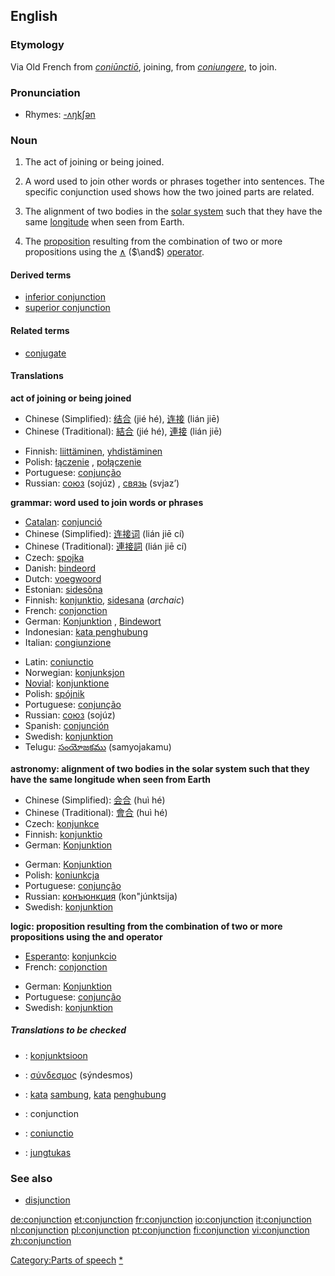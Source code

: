 ==English==

{{wikipedia}}
===Etymology===
Via Old French from {{L.}} ''[[coniunctio|coniūnctiō]]'', joining, from ''[[coniungere]]'', to join.

===Pronunciation===
*Rhymes: [[Rhymes:English:-ʌŋkʃən|-ʌŋkʃən]]

===Noun===
{{en-noun}}

#The act of joining or being joined.
#{{grammar}} A word used to join other words or phrases together into sentences. The specific conjunction used shows how the two joined parts are related.
#{{astronomy}} The alignment of two bodies in the [[solar system]] such that they have the same [[longitude]] when seen from Earth.
# {{cattag|logic}} The [[proposition]] resulting from the combination of two or more propositions using the [[∧]] (<math>\and</math>) [[operator]].

====Derived terms====
*[[inferior conjunction]]
*[[superior conjunction]]

====Related terms====
*[[conjugate]]

====Translations====

'''act of joining or being joined'''
{{top}}
*Chinese (Simplified): [[结合]] (jié hé), [[连接]] (lián jiē)
*Chinese (Traditional): [[結合]] (jié hé), [[連接]] (lián jiē)
{{mid}}
*Finnish: [[liittäminen]], [[yhdistäminen]]
*Polish: [[łączenie]] {{n}}, [[połączenie]] {{n}}
*Portuguese: [[conjunção]]{{f}}
*Russian: [[союз]] (sojúz) {{m}}, [[связь]] (svjaz’) {{f}}
{{bottom}}

'''grammar: word used to join words or phrases'''
{{top}}
*[[Catalan]]: [[conjunció]] {{f}}
*Chinese (Simplified): [[连接]][[词]] (lián jiē cí)
*Chinese (Traditional): [[連接]][[詞]] (lián jiē cí)
*Czech: [[spojka]]
*Danish: [[bindeord]]
*Dutch: [[voegwoord]] {{n}}
*Estonian: [[sidesõna]]
*Finnish: [[konjunktio]], [[sidesana]] (''archaic'')
*French: [[conjonction]] {{f}}
*German: [[Konjunktion]] {{f}}, [[Bindewort]] {{n}}
*Indonesian: [[kata penghubung]]
*Italian: [[congiunzione]] {{f}}
{{mid}}
*Latin: [[coniunctio]] {{f}}
*Norwegian: [[konjunksjon]] {{m}}
*[[Novial]]: [[konjunktione]]
*Polish: [[spójnik]] {{m}}
*Portuguese: [[conjunção]] {{f}}
*Russian: [[союз]] (sojúz) {{m}}
*Spanish: [[conjunción]] {{f}}
*Swedish: [[konjunktion]] {{c}}
*Telugu: [[సంయోజకము]] (samyojakamu)
{{bottom}}

'''astronomy: alignment of two bodies in the solar system such that they have the same longitude when seen from Earth'''
{{top}}
*Chinese (Simplified): [[会合]] (huì hé)
*Chinese (Traditional): [[會合]] (huì hé)
*Czech: [[konjunkce]]
*Finnish: [[konjunktio]]
*German: [[Konjunktion]] {{f}}
{{mid}}
*German: [[Konjunktion]] {{f}}
*Polish: [[koniunkcja]] {{f}}
*Portuguese: [[conjunção]] {{f}}
*Russian: [[конъюнкция]] (kon"júnktsija) {{f}}
*Swedish: [[konjunktion]] {{c}}
{{bottom}}

'''logic: proposition resulting from the combination of two or more propositions using the and operator'''
{{top}}
*[[Esperanto]]: [[konjunkcio]]
*French: [[conjonction]] {{f}}
{{mid}}
*German: [[Konjunktion]] {{f}}
*Portuguese: [[conjunção]] {{f}}
*Swedish: [[konjunktion]] {{c}}
{{bottom}}

=====Translations to be checked=====
<!--Remove this section once all of the translations below have been moved into the tables above.-->
{{checktrans}}

*{{ttbc|Estonian}}: [[konjunktsioon]]
*{{ttbc|Greek, Ancient}}: [[σύνδεσμος]] (sýndesmos) {{m}}
*{{ttbc|Indonesian}}: [[kata]] [[sambung]], [[kata]] [[hubung|penghubung]]
*{{ttbc|Interlingua}}: conjunction
*{{ttbc|Latin}}: [[coniunctio]] {{f}}
*{{ttbc|Lithuanian}}: [[jungtukas]] {{m}}

===See also===
*[[disjunction]]

[[Category:Parts of speech]]
[[Category:Conjunctions|*]]

[[de:conjunction]]
[[et:conjunction]]
[[fr:conjunction]]
[[io:conjunction]]
[[it:conjunction]]
[[nl:conjunction]]
[[pl:conjunction]]
[[pt:conjunction]]
[[fi:conjunction]]
[[vi:conjunction]]
[[zh:conjunction]]